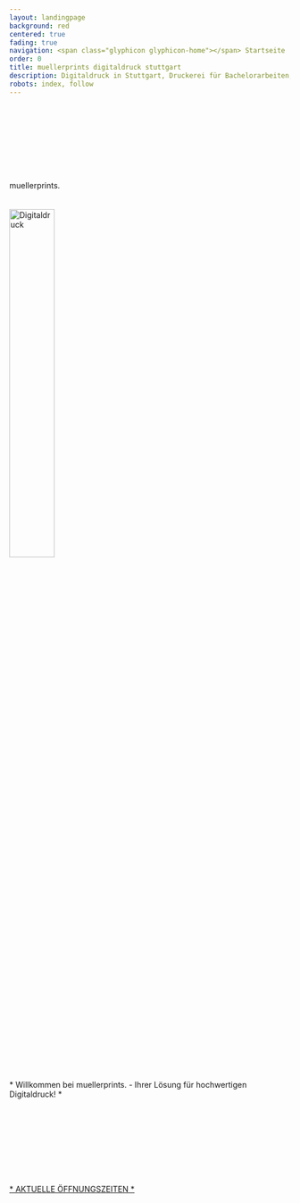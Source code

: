 ```yaml
---
layout: landingpage
background: red
centered: true
fading: true
navigation: <span class="glyphicon glyphicon-home"></span> Startseite
order: 0
title: muellerprints digitaldruck stuttgart
description: Digitaldruck in Stuttgart, Druckerei für Bachelorarbeiten, Bücher, Diplomarbeiten, Dissertationen, Kunstkataloge, Lookbooks, Masterthesis, Portfolios, Semesterprojekte, uvm.
robots: index, follow
---
```

<div className="index text-center">
  <br/>
  <br/>
  <br/>
  <br/>
  <br/>
  <br/>
  <br/>
  <br/>
  <div className="index-headline">
    muellerprints.
  </div>
   <br/>
  <br/>
  <img src="/images/digi_logo.png" className="index-image" style="width: 40%; height: auto" alt="Digitaldruck"/>
  <br/>
   * Willkommen bei muellerprints. - Ihrer Lösung für hochwertigen Digitaldruck! *
  <br/>
  <br/>
  <br/>
  <br/>
  <br/>
  <br/>
  <br/>
  <br/>
  <br/>
  <br/>
    <a href="/office-hours">* AKTUELLE ÖFFNUNGSZEITEN *</a>
</div>
